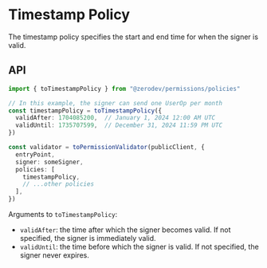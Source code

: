 # Timestamp Policy

The timestamp policy specifies the start and end time for when the signer is valid.

## API

```ts
import { toTimestampPolicy } from "@zerodev/permissions/policies"

// In this example, the signer can send one UserOp per month
const timestampPolicy = toTimestampPolicy({
  validAfter: 1704085200,  // January 1, 2024 12:00 AM UTC
  validUntil: 1735707599,  // December 31, 2024 11:59 PM UTC
})

const validator = toPermissionValidator(publicClient, {
  entryPoint,
  signer: someSigner,
  policies: [
    timestampPolicy,
    // ...other policies
  ],
})
```

Arguments to `toTimestampPolicy`:

- `validAfter`: the time after which the signer becomes valid.  If not specified, the signer is immediately valid.
- `validUntil`: the time before which the signer is valid.  If not specified, the signer never expires.
